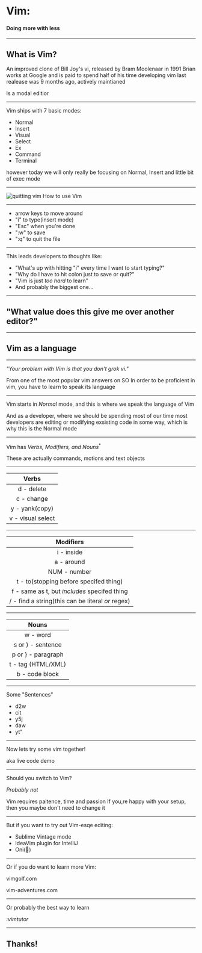 

<Head>
  <title>🍔 and 🏫</title>
</Head>

# Vim:
#### Doing more with less

---

<Head>
  <title>🍔 and 🏫</title>
</Head>

## What is Vim?

<Notes>
  An improved clone of Bill Joy's vi, released by Bram Moolenaar in 1991
  Brian works at Google and is paid to spend half of his time developing vim
  last realease was 9 months ago, actively maintianed

  Is a modal editior
</Notes>

---

<Head>
  <title>🍔 and 🏫</title>
</Head>

Vim ships with 7 basic modes:

<ul>
  <Appear>
    <li>Normal</li>
    <li>Insert</li>
    <li>Visual</li>
    <li>Select</li>
    <li>Ex</li>
    <li>Command</li>
    <li>Terminal</li>
  </Appear>
</ul>

<Notes>
  however today we will only really be focusing on Normal, Insert and little bit of exec mode
</Notes>

---

<Head>
  <title>🍔 and 🏫</title>
</Head>

![quitting vim](./assets/quitting-vim.jpg) How to use Vim


---

<Head>
  <title>🍔 and 🏫</title>
</Head>

<ul>
  <li>arrow keys to move around</li>
  <Appear>
    <li>"i" to type(insert mode)</li>
    <li>"Esc" when you're done</li>
    <li>":w" to save</li>
    <li>":q" to quit the file</li>
  </Appear>
</ul>

---

<Head>
  <title>🍔 and 🏫</title>
</Head>

This leads developers to thoughts like:

<ul>
  <Appear>
    <li>"What's up with hitting "i" every time I want to start typing?"</li>
    <li>"Why do I have to hit colon just to save or quit?"</li>
    <li>"Vim is just <i>too hard</i> to learn"</li>
    <li>And probably the biggest one...</li>
  </Appear>
</ul>

---

<Head>
  <title>🍔 and 🏫</title>
</Head>


## "What value does this give me over another editor?"

---

<Head>
  <title>🍔 and 🏫</title>
</Head>

## Vim as a language 

---

<Head>
  <title>🍔 and 🏫</title>
</Head>

<i>"Your problem with Vim is that you don't grok vi."</i>

<Notes>
 From one of the most popular vim answers on SO
 In order to be proficient in vim, you have to learn to speak its language
</Notes>

---

<Head>
  <title>🍔 and 🏫</title>
</Head>

Vim starts in <i>Normal</i> mode, and this is where we speak the language of Vim

<Notes>
  And as a developer, where we should be spending most of our time
  most developers are editing or modifying exsisting code in some way, which is why this is the Normal mode
</Notes>

---

<Head>
  <title>🍔 and 🏫</title>
</Head>

Vim has <i>Verbs, Modifiers, and Nouns</i><sup>*</sup>

<Notes>
  These are actually commands, motions and text objects
</Notes>

---

<Head>
  <title>🍔 and 🏫</title>
</Head>

| Verbs             |
|:-----------------:|
| d - delete        |
| c - change        |
| y - yank(copy)    |
| v - visual select |

---

<Head>
  <title>🍔 and 🏫</title>
</Head>

| Modifiers                                             |
|:-----------------------------------------------------:|
| i - inside                                            |
| a - around                                            |
| NUM - number                                          |
| t - to(stopping before specifed thing)                |
| f - same as t, but <i>includes</i> specifed thing     |
| / - find a string(this can be literal <i>or</i> regex)|

---

<Head>
  <title>🍔 and 🏫</title>
</Head>

| Nouns             |
|:-----------------:|
| w - word          |
| s or ) - sentence |
| p or } - paragraph|
| t - tag (HTML/XML)|
| b - code block    |

---

<Head>
  <title>🍔 and 🏫</title>
</Head>

Some "Sentences"

<ul>
  <Appear>
    <li>d2w</li>
    <li>cit</li>
    <li>y5j</li>
    <li>daw</li>
    <li>yt"</li>
  </Appear>
</ul>

---

<Head>
  <title>🍔 and 🏫</title>
</Head>

Now lets try some vim together!

<Notes>
  aka live code demo
</Notes>

---

<Head>
  <title>🍔 and 🏫</title>
</Head>

Should you switch to Vim?

<Appear><i>Probably not</i></Appear>

<Notes>
  Vim requires paitence, time and passion
  If you,re happy with your setup, then you maybe don't need to change it
</Notes>

---

<Head>
  <title>🍔 and 🏫</title>
</Head>

But if you want to try out Vim-esqe editing:

<ul>
  <Appear>
    <li>Sublime Vintage mode</li>
    <li>IdeaVim plugin for IntelliJ</li>
    <li>Oni(🚧)</li>
  </Appear>
</ul>

---

<Head>
  <title>🍔 and 🏫</title>
</Head>

Or if you do want to learn more Vim:

vimgolf.com

vim-adventures.com

---

<Head>
  <title>🍔 and 🏫</title>
</Head>

Or probably the best way to learn

<Appear><i>:vimtutor</i></Appear>

---

<Head>
  <title>🍔 and 🏫</title>
</Head>

## Thanks!
